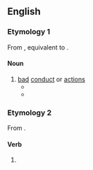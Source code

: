 ==English==

===Etymology 1===
From {{inh|en|enm|misbehaving}}, equivalent to {{suffix|en|misbehave|ing}}.

====Noun====
{{en-noun|~}}

# [[bad]] [[conduct]] or [[actions]]
#* {{quote-text|year=1997|author=Jo-Anne Elder, ‎Colin O’Connell|title=Voices and Echoes|passage=My '''misbehavings''' make him cry?}}
#* {{quote-text|year=2013|author=Vitalis Chi Nwaneri|title=We Are At War|passage=While he fears that the father may be angry for his '''misbehaving''', a child would never fear that the father will kill him for '''misbehaving'''.}}

===Etymology 2===
From {{suffix|en|misbehave|ing}}.

====Verb====
{{head|en|present participle}}

# {{present participle of|misbehave|lang=en|nocat=1}}